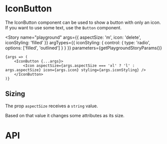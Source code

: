
<Meta title="Components/IconButton" component={IconButton} />

# IconButton

The IconButton component can be used to show a button with only an icon. If you want to use some text, use the `Button` component.

<Story
	name="playground"
	args={{
		aspectSize: 'm',
		icon: 'delete',
		iconStyling: 'filled'
	}}
	argTypes={{
		iconStyling: {
			control: {
				type: 'radio',
				options: ['filled', 'outlined']
			}
		}
	}}
	parameters={getPlaygroundStoryParams()}
>
	{args => (
		<IconButton {...args}>
			<Icon aspectSize={args.aspectSize === 'xl' ? 'l' : args.aspectSize} icon={args.icon} styling={args.iconStyling} />
		</IconButton>
	)}
</Story>

## Sizing

The prop `aspectSize` receives a `string` value.

Based on that value it changes some attributes as its size.

<Canvas>
	<Story name="s" parameters={getFixedStoryParams()}>
		<IconButton aspectSize="s" title="s">
			<Icon aspectSize="s" icon="delete" styling="filled" />
		</IconButton>
	</Story>
	<Story name="m" parameters={getFixedStoryParams()}>
		<IconButton aspectSize="m" title="m">
			<Icon aspectSize="m" icon="delete" styling="filled" />
		</IconButton>
	</Story>
	<Story name="l" parameters={getFixedStoryParams()}>
		<IconButton aspectSize="l" title="l">
			<Icon aspectSize="l" icon="delete" styling="filled" />
		</IconButton>
	</Story>
	<Story name="xl" parameters={getFixedStoryParams()}>
		<IconButton aspectSize="xl" title="xl">
			<Icon aspectSize="l" icon="delete" styling="filled" />
		</IconButton>
	</Story>
</Canvas>

# API

<ArgsTable of={IconButton} />
